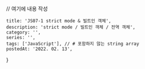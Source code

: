 
// 여기에 내용 작성

    title: 'JS07-1 strict mode & 빌트인 객체',
    description: 'strict mode / 빌트인 객체 / 전역 객체',
    category: '',
    series: '',
    tags: ['JavaScript'], // # 포함하지 않는 string array
    postedAt: '2022. 02. 13',
}